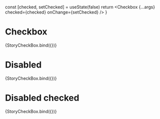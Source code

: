 
<Meta title="Atoms/Checkbox" component={Checkbox} />

  const [checked, setChecked] = useState(false)
  return <Checkbox {...args} checked={checked} onChange={setChecked} />
}

# Checkbox
<Canvas>
  <Story name="default" args={{ disabled: false }}>
    {StoryCheckBox.bind({})}
  </Story>
</Canvas>

# Disabled
<Canvas>
  <Story name="disabled" args={{ disabled: true }}>
    {StoryCheckBox.bind({})}
  </Story>
</Canvas>

# Disabled checked
<Canvas>
  <Story name="disabled checked" args={{ disabled: true, value: true }}>
    {StoryCheckBox.bind({})}
  </Story>
</Canvas>
